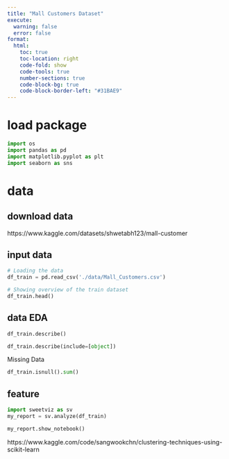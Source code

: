 ```yaml
---
title: "Mall Customers Dataset"
execute:
  warning: false
  error: false
format:
  html:
    toc: true
    toc-location: right
    code-fold: show
    code-tools: true
    number-sections: true
    code-block-bg: true
    code-block-border-left: "#31BAE9"
---
```





# load package


```python
import os
import pandas as pd
import matplotlib.pyplot as plt
import seaborn as sns

```

# data

## download data

https://www.kaggle.com/datasets/shwetabh123/mall-customer




## input data

```python
# Loading the data
df_train = pd.read_csv('./data/Mall_Customers.csv')

# Showing overview of the train dataset
df_train.head()

```


## data EDA

```python
df_train.describe()
```


```python
df_train.describe(include=[object])
```




Missing Data

```python
df_train.isnull().sum()
```



## feature 

```python
import sweetviz as sv
my_report = sv.analyze(df_train)
```

```python
my_report.show_notebook()
```


https://www.kaggle.com/code/sangwookchn/clustering-techniques-using-scikit-learn


